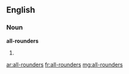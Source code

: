 ==English==

===Noun===
'''all-rounders'''

# {{plural of|all-rounder}}

[[ar:all-rounders]]
[[fr:all-rounders]]
[[mg:all-rounders]]